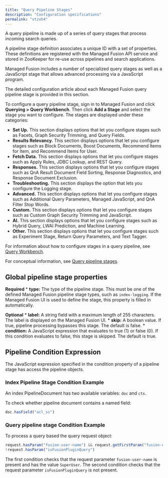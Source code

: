 ```yaml
---
title: "Query Pipeline Stages"
description: "Configuration specifications"
permalink: "vtzxh4"
---
```


A query pipeline is made up of a series of query stages that process incoming search queries.

A pipeline stage definition associates a unique ID with a set of properties.
These definitions are registered with the Managed Fusion API service and stored in ZooKeeper for re-use across pipelines and search applications.

Managed Fusion includes a number of specialized query stages as well as a JavaScript stage that allows advanced processing via a JavaScript program.

The detailed configuration article about each Managed Fusion query pipeline stage is provided in this section.

To configure a query pipeline stage, sign in to Managed Fusion and click **Querying > Query Workbench**. Then click **Add a Stage** and select the stage you want to configure. The stages are displayed under these categories:

* **Set Up.** This section displays options that let you configure stages such as Facets, Graph Security Trimming, and Query Fields.
* **Results Relevancy.** This section displays options that let you configure stages such as Block Documents, Boost Documents, Recommend Items for Item, and Recommend Items for User.
* **Fetch Data.** This section displays options that let you configure stages such as Apply Rules, JDBC Lookup, and REST Query.
* **Responses.** This section displays options that let you configure stages such as QnA Result Document Field Sorting, Response Diagnostics, and Response Document Exclusion.
* **Troubleshooting.** This section displays the option that lets you configure the Logging stage.
* **Advanced.** This section displays options that let you configure stages such as Additional Query Parameters, Managed JavaScript, and QnA Filter Stop Words.
* **Custom.** This section displays options that let you configure stages such as Custom Graph Security Trimming and JavaScript.
* **AI.** This section displays options that let you configure stages such as Hybrid Query, LWAI Prediction, and Machine Learning.
* **Other.** This section displays options that let you configure stages such as Experiment Stage, Return Query Parameters, and Text Tagger.

For information about how to configure stages in a query pipeline, see [Query Workbench](/managed-fusion/5.9/ukxc4p/query-workbench).

For conceptual information, see [Query pipeline stages](/managed-fusion/5.9/ch321e/query-pipelines).

## Global pipeline stage properties

**Required**
    * **type:** The type of the pipeline stage. This must be one of the defined Managed Fusion pipeline stage types, such as `index-logging`. If the Managed Fusion UI is used to define the stage, this property is filled in automatically.

**Optional**
    * **label:** A string field with a maximum length of 255 characters. The label is displayed on the Managed Fusion UI.
    * **skip:** A boolean value. If true, pipeline processing bypasses this stage. The default is false.
    * **condition:** A JavaScript expression that evaluates to true (1) or false (0). If this condition evaluates to false, this stage is skipped. The default is true.

## Pipeline Condition Expression

The JavaScript expression specified in the condition property of a pipeline stage has access the pipeline objects.

### Index Pipeline Stage Condition Example

An index PipelineDocument has two available variables: `doc` and `ctx`.

To check whether pipeline document contains a named field:

```js
doc.hasField("acl_ss")
```

### Query pipeline stage Condition Example

To process a query based the query request object:

```js
request.hasParam("fusion-user-name") && request.getFirstParam("fusion-user-name").equals("SuperUser");
!request.hasParam("isFusionPluginQuery")
```

The first condition checks that the request parameter `fusion-user-name` is present and has the value `SuperUser`. The second condition checks that the request parameter `isFusionPluginQuery` is not present.